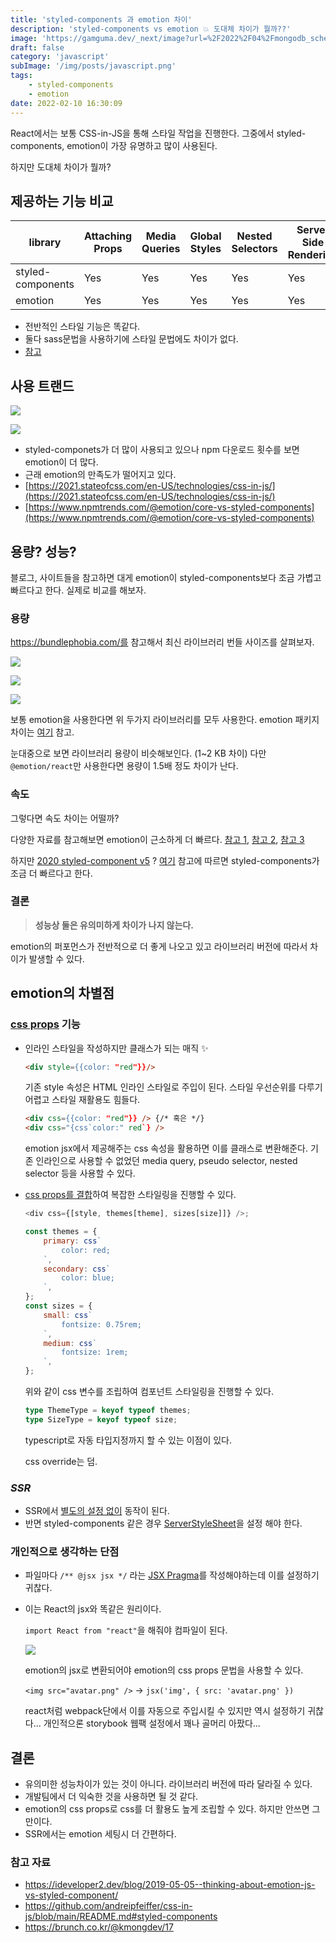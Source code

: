 ```yaml
---
title: 'styled-components 과 emotion 차이'
description: 'styled-components vs emotion 💥 도대체 차이가 뭘까??'
image: 'https://gamguma.dev/_next/image?url=%2F2022%2F04%2Fmongodb_schema_design%2Fimages%2Fthumbnail.png&w=3840&q=75'
draft: false
category: 'javascript'
subImage: '/img/posts/javascript.png'
tags:
    - styled-components
    - emotion
date: 2022-02-10 16:30:09
---
```


React에서는 보통 CSS-in-JS을 통해 스타일 작업을 진행한다.
그중에서 styled-components, emotion이 가장 유명하고 많이 사용된다.

하지만 도대체 차이가 뭘까?

## 제공하는 기능 비교

| library           | Attaching Props | Media Queries | Global Styles | Nested Selectors | Server Side Rendering | Theming Support | Composition |
| ----------------- | --------------- | ------------- | ------------- | ---------------- | --------------------- | --------------- | ----------- |
| styled-components | Yes             | Yes           | Yes           | Yes              | Yes                   | Yes             | Yes         |
| emotion           | Yes             | Yes           | Yes           | Yes              | Yes                   | Yes             | Yes         |

-   전반적인 스타일 기능은 똑같다.
-   둘다 sass문법을 사용하기에 스타일 문법에도 차이가 없다.
-   [참고](https://github.com/jsjoeio/styled-components-vs-emotion)

## 사용 트랜드

![](https://images.velog.io/images/bepyan/post/3d77564b-92a7-46c3-843c-325af34ef765/image.png)

![](https://images.velog.io/images/bepyan/post/ce8b2326-f3a4-4834-935f-affb3e194a2b/image.png)

-   styled-componets가 더 많이 사용되고 있으나 npm 다운로드 횟수를 보면 emotion이 더 많다.
-   근래 emotion의 만족도가 떨어지고 있다.
-   [https://2021.stateofcss.com/en-US/technologies/css-in-js/](https://2021.stateofcss.com/en-US/technologies/css-in-js/)
-   [https://www.npmtrends.com/@emotion/core-vs-styled-components](https://www.npmtrends.com/@emotion/core-vs-styled-components)

## 용량? 성능?

블로그, 사이트들을 참고하면 대게 emotion이 styled-components보다 조금 가볍고 빠르다고 한다.
실제로 비교를 해보자.

### 용량

https://bundlephobia.com/를 참고해서 최신 라이브러리 번들 사이즈를 살펴보자.

![](https://images.velog.io/images/bepyan/post/a702e482-5850-48af-aea8-dd37522a4bd2/image.png)

![](https://images.velog.io/images/bepyan/post/2cbaf6aa-3e4c-4fc9-8495-91eb3ebfc807/image.png)

![](https://images.velog.io/images/bepyan/post/7b926716-1280-4530-a272-bda929c9c518/image.png)

보통 emotion을 사용한다면 위 두가지 라이브러리를 모두 사용한다.
emotion 패키지 차이는 [여기](https://emotion.sh/docs/package-summary) 참고.

눈대중으로 보면 라이브러리 용량이 비슷해보인다. (1~2 KB 차이)
다만 `@emotion/react`만 사용한다면 용량이 1.5배 정도 차이가 난다.

### 속도

그렇다면 속도 차이는 어떨까?

다양한 자료를 참고해보면 emotion이 근소하게 더 빠르다.
[참고 1](https://stitches.dev/docs/benchmarks), [참고 2](https://dev.to/meetdave3/styled-components-vs-emotion-js-a-performance-perspective-4eia), [참고 3](https://github.com/A-gambit/CSS-IN-JS-Benchmarks/blob/master/RESULT.md)

하지만 [2020 styled-component v5](https://styled-components.com/releases#v5.0.0) ?
[여기](https://medium.com/styled-components/announcing-styled-components-v5-beast-mode-389747abd987) 참고에 따르면 styled-components가 조금 더 빠르다고 한다.

### 결론

> **성능상 둘은 유의미하게 차이가 나지 않는다.**

emotion의 퍼포먼스가 전반적으로 더 좋게 나오고 있고 라이브러리 버전에 따라서 차이가 발생할 수 있다.

## emotion의 차별점

### [css props](https://emotion.sh/docs/css-prop) 기능

-   인라인 스타일을 작성하지만 클래스가 되는 매직 ✨

    ```html
    <div style={{color: "red"}}/>
    ```

    기존 style 속성은 HTML 인라인 스타일로 주입이 된다.
    스타일 우선순위를 다루기 어렵고 스타일 재활용도 힘들다.

    ```html
    <div css={{color: "red"}} /> {/* 혹은 */}
    <div css="{css`color:" red`} />
    ```

    emotion jsx에서 제공해주는 css 속성을 활용하면 이를 클래스로 변환해준다.
    기존 인라인으로 사용할 수 없었던 media query, pseudo selector, nested selector 등을 사용할 수 있다.

-   [css props를 결합](https://velog.io/@velopert/create-your-own-design-system-with-storybook#%EB%B2%84%ED%8A%BC%EC%9D%98-theme-%EB%A7%8C%EB%93%A4%EA%B8%B0)하여 복잡한 스타일링을 진행할 수 있다.

    ```js
    <div css={[style, themes[theme], sizes[size]]} />;

    const themes = {
        primary: css`
            color: red;
        `,
        secondary: css`
            color: blue;
        `,
    };
    const sizes = {
        small: css`
            fontsize: 0.75rem;
        `,
        medium: css`
            fontsize: 1rem;
        `,
    };
    ```

    위와 같이 css 변수를 조립하여 컴포넌트 스타일링을 진행할 수 있다.

    ```ts
    type ThemeType = keyof typeof themes;
    type SizeType = keyof typeof size;
    ```

    typescript로 자동 타입지정까지 할 수 있는 이점이 있다.

    css override는 덤.

### _SSR_

-   SSR에서 [별도의 설정 없이](https://emotion.sh/docs/ssr#gatsby-focus-wrapper) 동작이 된다.
-   반면 styled-components 같은 경우 [ServerStyleSheet](https://styled-components.com/docs/advanced#streaming-rendering)을 설정 해야 한다.

### 개인적으로 생각하는 단점

-   파일마다 `/** @jsx jsx */` 라는 [JSX Pragma](https://emotion.sh/docs/css-prop#jsx-pragma)를 작성해야하는데 이를 설정하기 귀찮다.
-   이는 React의 jsx와 똑같은 원리이다.

    `import React from "react"`을 해줘야 컴파일이 된다.

    ![](https://images.velog.io/images/bepyan/post/4214bfb7-8caa-4086-a4c3-48e98aaf408f/image.png)

    emotion의 jsx로 변환되어야 emotion의 css props 문법을 사용할 수 있다.

    `<img src="avatar.png" />` → `jsx('img', { src: 'avatar.png' })`

    react처럼 webpack단에서 이를 자동으로 주입시킬 수 있지만 역시 설정하기 귀찮다...
    개인적으론 storybook 웹팩 설정에서 꽤나 골머리 아팠다...

## 결론

-   유의미한 성능차이가 있는 것이 아니다. 라이브러리 버전에 따라 달라질 수 있다.
-   개발팀에서 더 익숙한 것을 사용하면 될 것 같다.
-   emotion의 css props로 css를 더 활용도 높게 조립할 수 있다. 하지만 안쓰면 그만이다.
-   SSR에서는 emotion 세팅시 더 간편하다.

### 참고 자료

-   https://ideveloper2.dev/blog/2019-05-05--thinking-about-emotion-js-vs-styled-component/
-   https://github.com/andreipfeiffer/css-in-js/blob/main/README.md#styled-components
-   https://brunch.co.kr/@kmongdev/17

